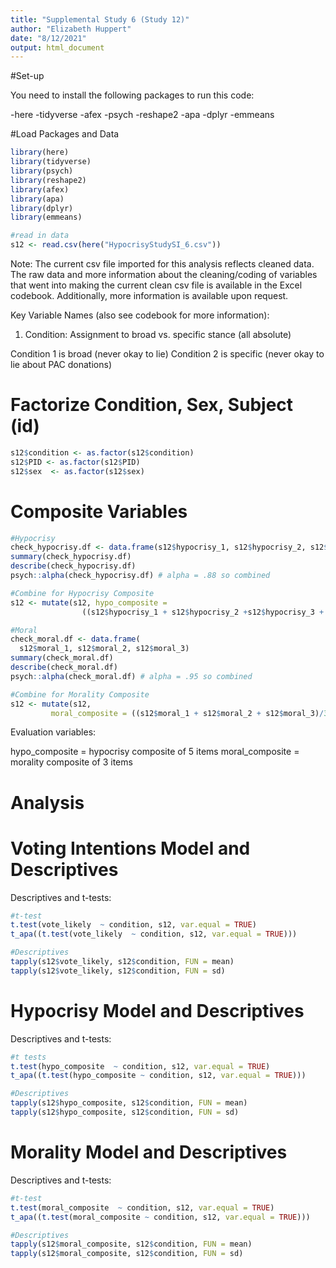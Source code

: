 ```yaml
---
title: "Supplemental Study 6 (Study 12)"
author: "Elizabeth Huppert"
date: "8/12/2021"
output: html_document
---
```


#Set-up

You need to install the following packages to run this code:

-here
-tidyverse
-afex
-psych
-reshape2
-apa
-dplyr
-emmeans

#Load Packages and Data

```r
library(here)
library(tidyverse)
library(psych)
library(reshape2)
library(afex)
library(apa)
library(dplyr)
library(emmeans)

#read in data
s12 <- read.csv(here("HypocrisyStudySI_6.csv"))

```

Note: The current csv file imported for this analysis reflects cleaned data. 
The raw data and more information about the cleaning/coding of variables that went into making the current clean csv file is available in the Excel codebook. Additionally, more information is available upon request.

Key Variable Names (also see codebook for more information):

1. Condition:
Assignment to broad vs. specific stance (all absolute)

Condition 1 is broad (never okay to lie)
Condition 2 is specific (never okay to lie about PAC donations)

# Factorize Condition, Sex, Subject (id)

```r
s12$condition <- as.factor(s12$condition)
s12$PID <- as.factor(s12$PID)
s12$sex  <- as.factor(s12$sex)

```

# Composite Variables

```r
#Hypocrisy
check_hypocrisy.df <- data.frame(s12$hypocrisy_1, s12$hypocrisy_2, s12$hypocrisy_3, s12$hypocrisy_4, s12$hypocrisy_5)
summary(check_hypocrisy.df)
describe(check_hypocrisy.df)
psych::alpha(check_hypocrisy.df) # alpha = .88 so combined

#Combine for Hypocrisy Composite
s12 <- mutate(s12, hypo_composite = 
                ((s12$hypocrisy_1 + s12$hypocrisy_2 +s12$hypocrisy_3 + s12$hypocrisy_4 + s12$hypocrisy_5)/5))

#Moral
check_moral.df <- data.frame(
  s12$moral_1, s12$moral_2, s12$moral_3)
summary(check_moral.df)
describe(check_moral.df)
psych::alpha(check_moral.df) # alpha = .95 so combined

#Combine for Morality Composite
s12 <- mutate(s12, 
         moral_composite = ((s12$moral_1 + s12$moral_2 + s12$moral_3)/3))
```


Evaluation variables:

hypo_composite = hypocrisy composite of 5 items 
moral_composite = morality composite of 3 items 

# Analysis

# Voting Intentions Model and Descriptives

Descriptives and t-tests:

```r
#t-test
t.test(vote_likely  ~ condition, s12, var.equal = TRUE)
t_apa((t.test(vote_likely  ~ condition, s12, var.equal = TRUE)))

#Descriptives
tapply(s12$vote_likely, s12$condition, FUN = mean)
tapply(s12$vote_likely, s12$condition, FUN = sd)

```

# Hypocrisy Model and Descriptives

Descriptives and t-tests:

```r
#t tests
t.test(hypo_composite  ~ condition, s12, var.equal = TRUE)
t_apa((t.test(hypo_composite ~ condition, s12, var.equal = TRUE)))

#Descriptives
tapply(s12$hypo_composite, s12$condition, FUN = mean)
tapply(s12$hypo_composite, s12$condition, FUN = sd)

```

# Morality Model and Descriptives

Descriptives and t-tests:

```r
#t-test
t.test(moral_composite  ~ condition, s12, var.equal = TRUE)
t_apa((t.test(moral_composite ~ condition, s12, var.equal = TRUE)))

#Descriptives
tapply(s12$moral_composite, s12$condition, FUN = mean)
tapply(s12$moral_composite, s12$condition, FUN = sd)

```


